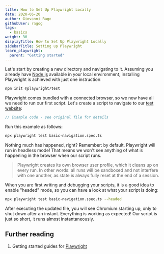 ```yaml
---
title: How to Set Up Playwright Locally
date: 2020-06-20
author: Giovanni Rago
githubUser: ragog
tags:
  - basics
weight: 30
displayTitle: How to Set Up Playwright Locally
sidebarTitle: Setting up Playwright
learn_playwright:
  parent: "Getting started"
---
```


Let's start by creating a new directory and navigating to it. Assuming you already have [Node.js](https://nodejs.org/) available in your local environment, installing Playwright is achieved with just one instruction:



```sh install-playwright
npm init @playwright/test
```
Playwright comes bundled with a connected browser, so we now have all we need to run our first script. Let's create a script to navigate to our [test website](https://danube-web.shop/):

```ts basic-navigation.spec.ts
// Example code - see original file for details
```


Run this example as follows:
```sh run-test
npx playwright test basic-navigation.spec.ts
```


Nothing much has happened, right? Remember: by default, Playwright will run in headless mode! That means we won't see anything of what is happening in the browser when our script runs.

> Playwright creates its own browser user profile, which it cleans up on every run. In other words: all runs will be sandboxed and not interfere with one another, as state is always fully reset at the end of a session.

When you are first writing and debugging your scripts, it is a good idea to enable "headed" mode, so you can have a look at what your script is doing:


```bash run-test-headed
npx playwright test basic-navigation.spec.ts --headed
```

After executing the updated file, you will see Chromium starting up, only to shut down after an instant. Everything is working as expected! Our script is just so short, it runs almost instantaneously.

## Further reading
1. Getting started guides for [Playwright](https://playwright.dev/docs/intro#installation)
